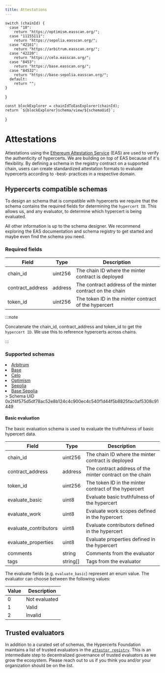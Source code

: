 ```yaml
---
title: Attestations
---
```



    switch (chainId) {
      case "10":
        return "https://optimism.easscan.org/";
      case "11155111":
        return "https://sepolia.easscan.org/";
      case "42161":
        return "https://arbitrum.easscan.org/";
      case "42220":
        return "https://celo.easscan.org/";
      case "8453":
        return "https://base.easscan.org/";
      case "84532":
        return "https://base-sepolia.easscan.org/";
      default:
        return "";
    }
  }

    const blockExplorer = chainIdToEasExplorer(chainId);
    return `${blockExplorer}schema/view/${schemaUid}`;
  }



# Attestations

Attestations using the [Ethereum Attestation Service](https://attest.org/) (EAS) are used to verify the authenticity of hypercerts. We are building on top of EAS because of it's flexibility. By defining a schema in the registry contract on a supported chain, users can create standardized attestation formats to evaluate hypercerts according to -best- practices in a respective domain.

## Hypercerts compatible schemas

To design an schema that is compatible with hypercerts we require that the schema contains the required fields for determining the `hypercert ID`. This allows us, and any evaluator, to determine which hypercert is being evaluated.

All other information is up to the schema designer. We recommend exploring the EAS documentation and schema registry to get started and maybe even find the schema you need.

### Required fields

| Field | Type | Description |
| --- | --- | --- |
| chain_id | uint256 | The chain ID where the minter contract is deployed |
| contract_address | address | The contract address of the minter contract on the chain |
| token_id | uint256 | The token ID in the minter contract of the hypercert|

:::note

Concatenate the chain_id, contract_address and token_id to get the `hypercert ID`. We use this to reference hypercerts across chains.

:::

### Supported schemas

<Tabs>
  <TabItem value="basic-evaluation" label="Basic Evaluation">
    <li><a href={addressToLink("42161", "0x2f4f575d5df78ac52e8b124c4c900ec4c540f1d44f5b8825fac0af5308c91449")}>Arbitrum</a></li>
    <li><a href={addressToLink("8453", "0x2f4f575d5df78ac52e8b124c4c900ec4c540f1d44f5b8825fac0af5308c91449")}>Base</a></li>
    <li><a href={addressToLink("42220", "0x2f4f575d5df78ac52e8b124c4c900ec4c540f1d44f5b8825fac0af5308c91449")}>Celo</a></li>
    <li><a href={addressToLink("10", "0x2f4f575d5df78ac52e8b124c4c900ec4c540f1d44f5b8825fac0af5308c91449")}>Optimism</a></li>
    <li><a href={addressToLink("11155111", "0x2f4f575d5df78ac52e8b124c4c900ec4c540f1d44f5b8825fac0af5308c91449")}>Sepolia</a></li>
    <li><a href={addressToLink("84532", "0x2f4f575d5df78ac52e8b124c4c900ec4c540f1d44f5b8825fac0af5308c91449")}>Base Sepolia</a></li>
  > Schema UID 0x2f4f575d5df78ac52e8b124c4c900ec4c540f1d44f5b8825fac0af5308c91449
  </TabItem>
</Tabs>

#### Basic evaluation

The basic evaluation schema is used to evaluate the truthfulness of basic hypercert data.


| Field | Type | Description |
| --- | --- | --- |
| chain_id | uint256 | The chain ID where the minter contract is deployed |
| contract_address | address | The contract address of the minter contract on the chain |
| token_id | uint256 | The token ID in the minter contract of the hypercert|
| evaluate_basic | uint8 | Evaluate basic truthfulness of the hypercert |
| evaluate_work | uint8 | Evaluate work scopes defined in the hypercert |
| evaluate_contributors | uint8 | Evaluate contributors defined in the hypercert |
| evaluate_properties | uint8 | Evaluate properties defined in the hypercert |
| comments | string | Comments from the evaluator |
| tags | string[] | Tags from the evaluator |

The evaluate fields (e.g. `evaluate_basic`) represent an enum value. The evaluator can choose between the following values:

| Value | Description |
| --- | --- |
| 0 | Not evaluated |
| 1 | Valid |
| 2 | Invalid |

## Trusted evaluators

In addition to a curated set of schemas, the Hypercerts Foundation maintains a list of trusted evaluators in the [`attestor registry`](https://github.com/hypercerts-org/hypercerts-attestor-registry). This is an intermediate step to decentralized governance of trusted evaluators as we grow the ecosystem. Please reach out to us if you think you and/or your organization should be on the list.
